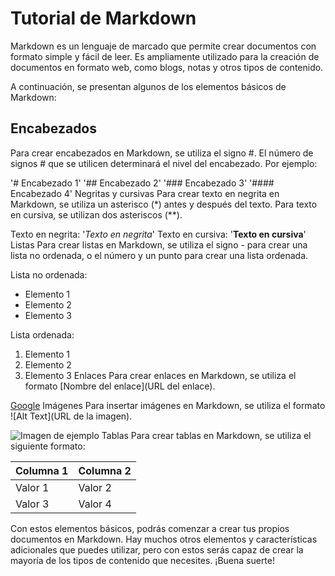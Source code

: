 # Tutorial de Markdown
Markdown es un lenguaje de marcado que permite crear documentos con formato simple y fácil de leer. Es ampliamente utilizado para la creación de documentos en formato web, como blogs, notas y otros tipos de contenido.

A continuación, se presentan algunos de los elementos básicos de Markdown:

## Encabezados
Para crear encabezados en Markdown, se utiliza el signo #. El número de signos # que se utilicen determinará el nivel del encabezado. Por ejemplo:

'# Encabezado 1'
'## Encabezado 2'
'### Encabezado 3'
'#### Encabezado 4'
Negritas y cursivas
Para crear texto en negrita en Markdown, se utiliza un asterisco (*) antes y después del texto. Para texto en cursiva, se utilizan dos asteriscos (**).

Texto en negrita: '*Texto en negrita*'
Texto en cursiva: '**Texto en cursiva**'
Listas
Para crear listas en Markdown, se utiliza el signo - para crear una lista no ordenada, o el número y un punto para crear una lista ordenada.


Lista no ordenada:
- Elemento 1
- Elemento 2
- Elemento 3

Lista ordenada:
1. Elemento 1
2. Elemento 2
3. Elemento 3
Enlaces
Para crear enlaces en Markdown, se utiliza el formato [Nombre del enlace](URL del enlace).


[Google](https://www.google.com)
Imágenes
Para insertar imágenes en Markdown, se utiliza el formato ![Alt Text](URL de la imagen).


![Imagen de ejemplo](https://picsum.photos/200)
Tablas
Para crear tablas en Markdown, se utiliza el siguiente formato:


| Columna 1 | Columna 2 |
| --------- | --------- |
| Valor 1   | Valor 2   |
| Valor 3   | Valor 4   |
Con estos elementos básicos, podrás comenzar a crear tus propios documentos en Markdown. Hay muchos otros elementos y características adicionales que puedes utilizar, pero con estos serás capaz de crear la mayoría de los tipos de contenido que necesites. ¡Buena suerte!
